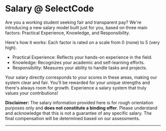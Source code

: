
# Salary @ SelectCode

Are you a working student seeking fair and transparent pay? We're introducing a new salary model built just for you, based on three main factors: Practical Experience, Knowledge, and Responsibility.

Here's how it works: Each factor is rated on a scale from 0 (none) to 5 (very high).

- Practical Experience: Reflects your hands-on experience in the field.
- Knowledge: Recognizes your academic and self-learning efforts.
- Responsibility: Measures your ability to handle tasks and projects.

Your salary directly corresponds to your scores in these areas, making our system clear and fair.
You'll be rewarded for your unique strengths and there's always room for growth.
Experience a salary system that truly values your contributions!

<Callout type="warning" emoji="⚠️">
    <b>Disclaimer:</b> The salary information provided here is for rough orientation purposes only and <b>does not
    constitute a binding offer</b>. Please understand and acknowledge that this is not a guarantee of any specific
    salary. The final compensation will be determined based on our assessments.
</Callout>

---

<SalaryCalculator/>
